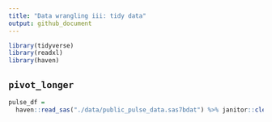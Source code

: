 ```yaml
---
title: "Data wrangling iii: tidy data"
output: github_document
---
```


```r
library(tidyverse)
library(readxl)
library(haven)
```

## `pivot_longer`

```r
pulse_df = 
  haven::read_sas("./data/public_pulse_data.sas7bdat") %>% janitor::clean_names()
```

